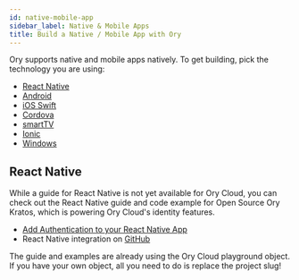 ```yaml
---
id: native-mobile-app
sidebar_label: Native & Mobile Apps
title: Build a Native / Mobile App with Ory
---
```


Ory supports native and mobile apps natively. To get building, pick the technology
you are using:

- [React Native](#react-native)
- [Android](./other-languages.mdx)
- [iOS Swift](./other-languages.mdx)
- [Cordova](./other-languages.mdx)
- [smartTV](./other-languages.mdx)
- [Ionic](./other-languages.mdx)
- [Windows](./other-languages.mdx)

## React Native

While a guide for React Native is not yet available for Ory Cloud, you can check
out the React Native guide and code example for Open Source Ory Kratos, which is
powering Ory Cloud's identity features.

- [Add Authentication to your React Native App](https://www.ory.sh/login-react-native-authentication-example-api/)
- React Native integration on
  [GitHub](https://github.com/ory/kratos-selfservice-ui-react-native)

The guide and examples are already using the Ory Cloud playground object. If you
have your own object, all you need to do is replace the project slug!
